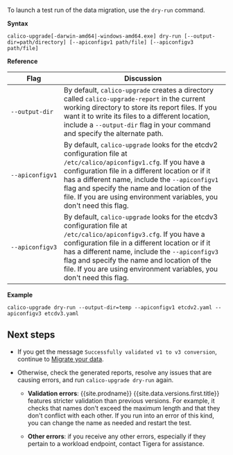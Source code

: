
To launch a test run of the data migration, use the `dry-run` command.

**Syntax**
```
calico-upgrade[-darwin-amd64|-windows-amd64.exe] dry-run [--output-dir=path/directory] [--apiconfigv1 path/file] [--apiconfigv3 path/file]
```
   
**Reference**
   
| Flag | Discussion 
| ---- | ---------- 
| <code>&#8209;&#8209;output&#8209;dir</code> | By default, `calico-upgrade` creates a directory called `calico-upgrade-report` in the current working directory to store its report files. If you want it to write its files to a different location, include a `--output-dir` flag in your command and specify the alternate path. 
| <code>&#8209;&#8209;apiconfigv1</code> | By default, `calico-upgrade` looks for the etcdv2 configuration file at `/etc/calico/apiconfigv1.cfg`. If you have a configuration file in a different location or if it has a different name, include the `--apiconfigv1` flag and specify the name and location of the file. If you are using environment variables, you don't need this flag. 
| <code>&#8209;&#8209;apiconfigv3</code> | By default, `calico-upgrade` looks for the etcdv3 configuration file at `/etc/calico/apiconfigv3.cfg`. If you have a configuration file in a different location or if it has a different name, include the `--apiconfigv3` flag and specify the name and location of the file. If you are using environment variables, you don't need this flag.
   
**Example**
```
calico-upgrade dry-run --output-dir=temp --apiconfigv1 etcdv2.yaml --apiconfigv3 etcdv3.yaml
```

## Next steps

- If you get the message `Successfully validated v1 to v3 conversion`, continue to
   [Migrate your data](/_includes/content/migrate).

- Otherwise, check the generated reports, resolve any issues that are causing
   errors, and run `calico-upgrade dry-run` again.
   
   - **Validation errors**: {{site.prodname}} {{site.data.versions.first.title}}
     features stricter validation than previous versions. For example, it checks that names
     don't exceed the maximum length and that they don't conflict with each other. If you run 
     into an error of this kind, you can change the name as needed and restart the test.
     
   - **Other errors**: if you receive any other errors, especially if they pertain to a 
     workload endpoint, contact Tigera for assistance. 
   

